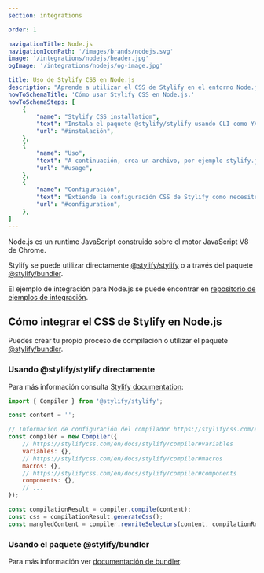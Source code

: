 ```yaml
---
section: integrations

order: 1

navigationTitle: Node.js
navigationIconPath: '/images/brands/nodejs.svg'
image: '/integrations/nodejs/header.jpg'
ogImage: '/integrations/nodejs/og-image.jpg'

title: Uso de Stylify CSS en Node.js
description: "Aprende a utilizar el CSS de Stylify en el entorno Node.js. Codifica tu sitio web potenciado por Node.js más rápido con Stylify CSS"
howToSchemaTitle: 'Cómo usar Stylify CSS en Node.js.'
howToSchemaSteps: [
	{
		"name": "Stylify CSS installatiom",
		"text": "Instala el paquete @stylify/stylify usando CLI como YARN o NPM",
		"url": "#instalación",
	},
	{
		"name": "Uso",
		"text": "A continuación, crea un archivo, por ejemplo stylify.js",
		"url": "#usage",
	},
	{
		"name": "Configuración",
		"text": "Extiende la configuración CSS de Stylify como necesites. Configura variables, componentes, selectores personalizados y mucho más",
		"url": "#configuration",
	},
]
---
```


Node.js es un runtime JavaScript construido sobre el motor JavaScript V8 de Chrome.

Stylify se puede utilizar directamente [@stylify/stylify](/es/docs/stylify) o a través del paquete [@stylify/bundler](/es/docs/bundler).

<Note>El ejemplo de integración para Node.js se puede encontrar en <a href="https://github.com/stylify/integrations-examples/tree/master/nodejs" target="_blank" rel="noopener">repositorio de ejemplos de integración</a>.</Note>

## Cómo integrar el CSS de Stylify en Node.js

Puedes crear tu propio proceso de compilación o utilizar el paquete [@stylify/bundler](/es/docs/bundler).

### Usando @stylify/stylify directamente

Para más información consulta [Stylify documentation](/es/docs/stylify):

```javascript
import { Compiler } from '@stylify/stylify';

const content = '';

// Información de configuración del compilador https://stylifycss.com/en/docs/stylify/compiler#configuration
const compiler = new Compiler({
	// https://stylifycss.com/en/docs/stylify/compiler#variables
	variables: {},
	// https://stylifycss.com/en/docs/stylify/compiler#macros
	macros: {},
	// https://stylifycss.com/en/docs/stylify/compiler#components
	components: {},
	// ...
});

const compilationResult = compiler.compile(content);
const css = compilationResult.generateCss();
const mangledContent = compiler.rewriteSelectors(content, compilationResult);
```

### Usando el paquete @stylify/bundler

Para más información ver [documentación de bundler](/es/docs/bundler).
